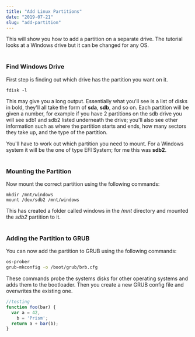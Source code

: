 ```yaml
---
title: "Add Linux Partitions"
date: "2019-07-21"
slug: "add-partition"
---
```


This will show you how to add a partition on a separate drive. The tutorial looks at a Windows drive but it can be changed for any OS.
<br/><br/>
### Find Windows Drive
First step is finding out which drive has the partition you want on it.

```bash{numberLines: true}
fdisk -l
```

This may give you a long output. Essentially what you'll see is a list of disks in bold, they'll all take the form of **sda**, **sdb**, and so on. Each partition will be given a number, for example if you have 2 partitions on the sdb drive you will see sdb1 and sdb2 listed underneath the drive; you'll also see other information such as where the partition starts and ends, how many sectors they take up, and the type of the partition.

You'll have to work out which partition you need to mount. For a Windows system it will be the one of type EFI System; for me this was **sdb2**.
<br/><br/>
### Mounting the Partition
Now mount the correct partition using the following commands:

```bash{numberLines: true}
mkdir /mnt/windows
mount /dev/sdb2 /mnt/windows
```
This has created a folder called windows in the */mnt* directory and mounted the *sdb2* partition to it.
<br/><br/>
### Adding the Partition to GRUB
You can now add the partition to GRUB using the following commands:

```bash
os-prober
grub-mkconfig -o /boot/grub/brb.cfg
```
These commands probe the systems disks for other operating systems and adds them to the bootloader. Then you create a new GRUB config file and overwrites the existing one.

```javascript
//testing
function foo(bar) {
  var a = 42,
    b = 'Prism';
  return a + bar(b);
}
```